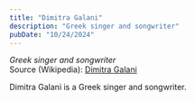 ```yaml
---
title: "Dimitra Galani"
description: "Greek singer and songwriter"
pubDate: "10/24/2024"
---
```


*Greek singer and songwriter*  
Source (Wikipedia): [Dimitra Galani][1]

Dimitra Galani is a Greek singer and songwriter.

[1]: https://en.wikipedia.org/wiki/Dimitra_Galani

